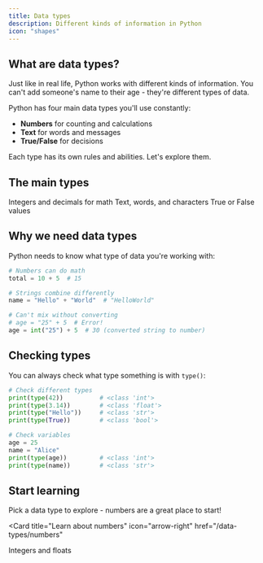 ```yaml
---
title: Data types
description: Different kinds of information in Python
icon: "shapes"
---
```


## What are data types?

Just like in real life, Python works with different kinds of information. You can't add someone's name to their age - they're different types of data.

Python has four main data types you'll use constantly:
- **Numbers** for counting and calculations
- **Text** for words and messages  
- **True/False** for decisions

Each type has its own rules and abilities. Let's explore them.

## The main types

<CardGroup cols={2}>
  <Card title="Numbers" icon="calculator" href="/data-types/numbers">
    Integers and decimals for math
  </Card>
  <Card title="Strings" icon="font" href="/data-types/strings">
    Text, words, and characters
  </Card>
  <Card title="Booleans" icon="toggle-on" href="/data-types/booleans">
    True or False values
  </Card>
</CardGroup>

## Why we need data types

Python needs to know what type of data you're working with:

```python
# Numbers can do math
total = 10 + 5  # 15

# Strings combine differently  
name = "Hello" + "World"  # "HelloWorld"

# Can't mix without converting
# age = "25" + 5  # Error!
age = int("25") + 5  # 30 (converted string to number)
```

## Checking types

You can always check what type something is with `type()`:

```python
# Check different types
print(type(42))          # <class 'int'>
print(type(3.14))        # <class 'float'>
print(type("Hello"))     # <class 'str'>
print(type(True))        # <class 'bool'>

# Check variables
age = 25
name = "Alice"
print(type(age))         # <class 'int'>
print(type(name))        # <class 'str'>
```

## Start learning

Pick a data type to explore - numbers are a great place to start!

<Card
  title="Learn about numbers"
  icon="arrow-right"
  href="/data-types/numbers"
>
  Integers and floats
</Card>